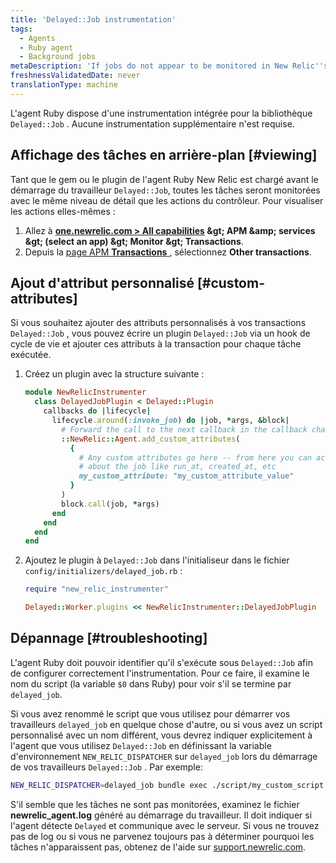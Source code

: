 ```yaml
---
title: 'Delayed::Job instrumentation'
tags:
  - Agents
  - Ruby agent
  - Background jobs
metaDescription: 'If jobs do not appear to be monitored in New Relic''s Delayed:Job library, review your Ruby agent''s log file.'
freshnessValidatedDate: never
translationType: machine
---
```


L&apos;agent Ruby dispose d&apos;une instrumentation intégrée pour la bibliothèque `Delayed::Job` . Aucune instrumentation supplémentaire n&apos;est requise.

## Affichage des tâches en arrière-plan [#viewing]

Tant que le gem ou le plugin de l&apos;agent Ruby New Relic est chargé avant le démarrage du travailleur `Delayed::Job`, toutes les tâches seront monitorées avec le même niveau de détail que les actions du contrôleur. Pour visualiser les actions elles-mêmes :

1. Allez à <DNT>**[one.newrelic.com &gt; All capabilities](https://one.newrelic.com/all-capabilities) &amp;gt; APM &amp;amp; services &amp;gt; (select an app) &amp;gt; Monitor &amp;gt; Transactions**</DNT>.
2. Depuis la [page APM <DNT>**Transactions**</DNT> ](/docs/apm/applications-menu/monitoring/transactions-page), sélectionnez <DNT>**Other transactions**</DNT>.

## Ajout d&apos;attribut personnalisé [#custom-attributes]

Si vous souhaitez ajouter des attributs personnalisés à vos transactions `Delayed::Job` , vous pouvez écrire un plugin `Delayed::Job` via un hook de cycle de vie et ajouter ces attributs à la transaction pour chaque tâche exécutée.

1. Créez un plugin avec la structure suivante :

   ```ruby
   module NewRelicInstrumenter
     class DelayedJobPlugin < Delayed::Plugin
       callbacks do |lifecycle|
         lifecycle.around(:invoke_job) do |job, *args, &block|
           # Forward the call to the next callback in the callback chain
           ::NewRelic::Agent.add_custom_attributes(
             {
               # Any custom attributes go here -- from here you can access info
               # about the job like run_at, created_at, etc
               my_custom_attribute: "my_custom_attribute_value"
             }
           )
           block.call(job, *args)
         end
       end
     end
   end
   ```

2. Ajoutez le plugin à `Delayed::Job` dans l&apos;initialiseur dans le fichier `config/initializers/delayed_job.rb` :

   ```ruby
   require "new_relic_instrumenter"

   Delayed::Worker.plugins << NewRelicInstrumenter::DelayedJobPlugin
   ```

## Dépannage [#troubleshooting]

L&apos;agent Ruby doit pouvoir identifier qu&apos;il s&apos;exécute sous `Delayed::Job` afin de configurer correctement l&apos;instrumentation. Pour ce faire, il examine le nom du script (la variable `$0` dans Ruby) pour voir s&apos;il se termine par `delayed_job`.

Si vous avez renommé le script que vous utilisez pour démarrer vos travailleurs `delayed_job` en quelque chose d&apos;autre, ou si vous avez un script personnalisé avec un nom différent, vous devrez indiquer explicitement à l&apos;agent que vous utilisez `Delayed::Job` en définissant la variable d&apos;environnement `NEW_RELIC_DISPATCHER` sur `delayed_job` lors du démarrage de vos travailleurs `Delayed::Job` . Par exemple:

```bash
NEW_RELIC_DISPATCHER=delayed_job bundle exec ./script/my_custom_script
```

S&apos;il semble que les tâches ne sont pas monitorées, examinez le fichier <DNT>**newrelic\_agent.log**</DNT> généré au démarrage du travailleur. Il doit indiquer si l&apos;agent détecte `Delayed` et communique avec le serveur. Si vous ne trouvez pas de log ou si vous ne parvenez toujours pas à déterminer pourquoi les tâches n&apos;apparaissent pas, obtenez de l&apos;aide sur [support.newrelic.com](https://support.newrelic.com "Le lien s'ouvre dans une nouvelle fenêtre").